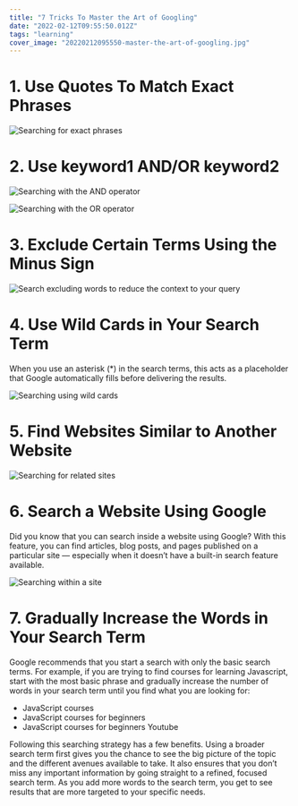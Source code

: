 ```yaml
---
title: "7 Tricks To Master the Art of Googling"
date: "2022-02-12T09:55:50.012Z"
tags: "learning"
cover_image: "20220212095550-master-the-art-of-googling.jpg"
---
```


# 1\. Use Quotes To Match Exact Phrases

<img src="/images/20220212095550-query.png" alt="Searching for exact phrases" />

# 2\. Use keyword1 AND/OR keyword2

<img
  src="/images/20220212095550-and.png"
  alt="Searching with the AND operator"
/>

<img src="/images/20220212095550-or.png" alt="Searching with the OR operator" />

# 3\. Exclude Certain Terms Using the Minus Sign

<img
  src="/images/20220212095550-minus.png"
  alt="Search excluding words to reduce the context to your query"
/>

# 4\. Use Wild Cards in Your Search Term

When you use an asterisk (\*) in the search terms, this acts as a placeholder that Google automatically fills before delivering the results.

<img
  src="/images/20220212095550-wild-card.png"
  alt="Searching using wild cards"
/>

# 5\. Find Websites Similar to Another Website

<img
  src="/images/20220212095550-related.png"
  alt="Searching for related sites"
/>

# 6\. Search a Website Using Google

Did you know that you can search inside a website using Google? With this feature, you can find articles, blog posts, and pages published on a particular site — especially when it doesn’t have a built-in search feature available.

<img
  src="/images/20220212095550-search-website.png"
  alt="Searching within a site"
/>

# 7\. Gradually Increase the Words in Your Search Term

Google recommends that you start a search with only the basic search terms. For example, if you are trying to find courses for learning Javascript, start with the most basic phrase and gradually increase the number of words in your search term until you find what you are looking for:

- JavaScript courses
- JavaScript courses for beginners
- JavaScript courses for beginners Youtube

Following this searching strategy has a few benefits. Using a broader search term first gives you the chance to see the big picture of the topic and the different avenues available to take. It also ensures that you don’t miss any important information by going straight to a refined, focused search term. As you add more words to the search term, you get to see results that are more targeted to your specific needs.

